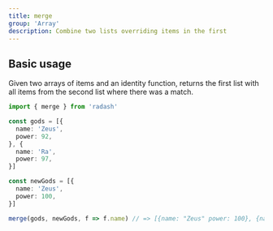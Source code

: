 ```yaml
---
title: merge
group: 'Array'
description: Combine two lists overriding items in the first
---
```





## Basic usage

Given two arrays of items and an identity function, returns the first 
list with all items from the second list where there was a match.

```ts
import { merge } from 'radash'

const gods = [{
  name: 'Zeus',
  power: 92,
}, {
  name: 'Ra',
  power: 97,
}]

const newGods = [{
  name: 'Zeus',
  power: 100,
}]

merge(gods, newGods, f => f.name) // => [{name: "Zeus" power: 100}, {name: "Ra", power: 97}]
```







